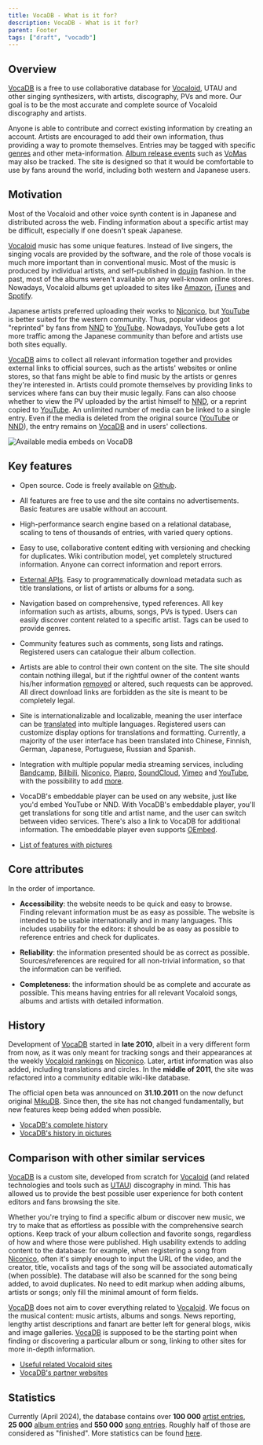---
title: VocaDB - What is it for?
description: VocaDB - What is it for?
parent: Footer
tags: ["draft", "vocadb"]
---


## Overview
[VocaDB](https://vocadb.net/) is a free to use collaborative database for [Vocaloid](https://en.wikipedia.org/wiki/Vocaloid), UTAU and other singing synthesizers, with artists, discography, PVs and more. Our goal is to be the most accurate and complete source of Vocaloid discography and artists.

Anyone is able to contribute and correct existing information by creating an account. Artists are encouraged to add their own information, thus providing a way to promote themselves. Entries may be tagged with specific [genres](https://vocadb.net/Tag) and other meta-information. [Album release events](https://vocadb.net/Search?searchType=ReleaseEvent) such as [VoMas](https://vocadb.net/Es/1/the-vocloid-mster) may also be tracked. The site is designed so that it would be comfortable to use by fans around the world, including both western and Japanese users.

## Motivation
Most of the Vocaloid and other voice synth content is in Japanese and distributed across the web. Finding information about a specific artist may be difficult, especially if one doesn't speak Japanese.

[Vocaloid](https://en.wikipedia.org/wiki/Vocaloid) music has some unique features. Instead of live singers, the singing vocals are provided by the  software, and the role of those vocals is much more important than in conventional music. Most of the music is produced by individual artists, and self-published in [doujin](https://en.wikipedia.org/wiki/Doujin) fashion. In the past, most of the albums weren't available on any well-known online stores. Nowadays, Vocaloid albums get uploaded to sites like [Amazon](https://www.amazon.com/), [iTunes](https://music.apple.com/us/browse) and [Spotify](https://open.spotify.com/).

Japanese artists preferred uploading their works to [Niconico](https://www.nicovideo.jp/), but [YouTube](https://www.youtube.com/) is better suited for the western community. Thus, popular videos got "reprinted" by fans from [NND](https://www.nicovideo.jp/) to [YouTube](https://www.youtube.com/). Nowadays, YouTube gets a lot more traffic among the Japanese community than before and artists use both sites equally.

[VocaDB](https://vocadb.net/) aims to collect all relevant information together and provides external links to official sources, such as the artists' websites or online stores, so that fans might be able to find music by the artists or genres they're interested in. Artists could promote themselves by providing links to services where fans can buy their music legally. Fans can also choose whether to view the PV uploaded by the artist himself to [NND](https://www.nicovideo.jp/), or a reprint copied to [YouTube](https://www.youtube.com/). An unlimited number of media can be linked to a single entry. Even if the media is deleted from the original source ([YouTube](https://www.youtube.com/) or [NND](https://www.nicovideo.jp/)), the entry remains on [VocaDB](https://vocadb.net/) and in users' collections. 

![Available media embeds on VocaDB](public/images/services.png)

## Key features
* Open source. Code is freely available on [Github](https://github.com/VocaDB/vocadb).
* All features are free to use and the site contains no advertisements. Basic features are usable without an account.
* High-performance search engine based on a relational database, scaling to tens of thousands of entries, with varied query options.
* Easy to use, collaborative content editing with versioning and checking for duplicates. Wiki contribution model, yet completely structured information. Anyone can correct information and report errors.
* [External APIs](/docs/documentation/vocadb-api-and-embeds).  Easy to programmatically download metadata such as title translations, or list of artists or albums for a song.
* Navigation based on comprehensive, typed references. All key information such as artists, albums, songs, PVs is typed. Users can easily discover content related to a specific artist. Tags can be used to provide genres.
* Community features such as comments, song lists and ratings. Registered users can catalogue their album collection.
* Artists are able to control their own content on the site. The site should contain nothing illegal, but if the rightful owner of the content wants his/her information [removed](/docs/other-guidelines/content-removal-guidelines) or altered, such requests can be approved. All direct download links are forbidden as the site is meant to be completely legal.
* Site is internationalizable and localizable, meaning the user interface can be [translated](/docs/documentation/translating-vocadb) into multiple languages. Registered users can customize display options for translations and formatting. Currently, a majority of the user interface has been translated into Chinese, Finnish, German, Japanese, Portuguese, Russian and Spanish.
* Integration with multiple popular media streaming services, including [Bandcamp](https://bandcamp.com/), [Bilibili](https://www.bilibili.com/), [Niconico](https://www.nicovideo.jp/), [Piapro](https://piapro.jp/), [SoundCloud](https://soundcloud.com/), [Vimeo](https://vimeo.com/) and [YouTube](https://www.youtube.com/), with the possibility to add [more](/docs/other-guidelines/supported-streaming-services).
* VocaDB's embeddable player can be used on any website, just like you'd embed YouTube or NND. With VocaDB's embeddable player, you'll get translations for song title and artist name,  and the user can switch between video services. There's also a link to VocaDB for additional information. The embeddable player even supports [OEmbed](https://en.wikipedia.org/wiki/OEmbed).

* [List of features with pictures](/docs/documentation/vocadb-features)

## Core attributes
In the order of importance.

- **Accessibility**: 
the website needs to be quick and easy to browse. Finding relevant information must be as easy as possible. The website is intended to be usable internationally and in many languages. This includes usability for the editors: it should be as easy as possible to reference entries and check for duplicates.

- **Reliability**: 
the information presented should be as correct as possible. Sources/references are required for all non-trivial information, so that the information can be verified.

- **Completeness**: 
the information should be as complete and accurate as possible. This means having entries for all relevant Vocaloid songs, albums and artists with detailed information.

## History
Development of [VocaDB](https://vocadb.net/) started in **late 2010**, albeit in a very different form from now, as it was only meant for tracking songs and their appearances at the weekly [Vocaloid rankings](https://vocadb.net/SongList/Featured?categoryName=VocaloidRanking) on [Niconico](https://www.nicovideo.jp/). Later, artist information was also added, including translations and circles. In the **middle of 2011**, the site was refactored into a community editable wiki-like database. 

The official open beta was announced on **31.10.2011** on the now defunct original [MikuDB](http://mikudb.moe/welcome-new-home-mikudb/). Since then, the site has not changed fundamentally, but new features keep being added when possible.

* [VocaDB's complete history](/docs/documentation/vocadbs-history)
* [VocaDB's history in pictures](/docs/documentation/vocadbs-history-in-pictures)

## Comparison with other similar services
[VocaDB](https://vocadb.net/) is a custom site, developed from scratch for [Vocaloid](https://en.wikipedia.org/wiki/Vocaloid) (and related technologies and tools such as [UTAU](https://en.wikipedia.org/wiki/Utau)) discography in mind. This has allowed us to provide the best possible user experience for both content editors and fans browsing the site. 

Whether you're trying to find a specific album or discover new music, we try to make that as effortless as possible with the comprehensive search options. Keep track of your album collection and favorite songs, regardless of how and where those were published. High usability extends to adding content to the database: for example, when registering a song from [Niconico](https://www.nicovideo.jp/), often it's simply enough to input the URL of the video, and the creator, title, vocalists and tags of the song will be associated automatically (when possible). The database will also be scanned for the song being added, to avoid duplicates. No need to edit markup when adding albums, artists or songs; only fill the minimal amount of form fields.

[VocaDB](https://vocadb.net/) does not aim to cover everything related to [Vocaloid](https://en.wikipedia.org/wiki/Vocaloid). We focus on the musical content: music artists, albums and songs. News reporting, lengthy artist descriptions and fanart are better left for general blogs, wikis and image galleries. [VocaDB](https://vocadb.net/) is supposed to be the starting point when finding or discovering a particular album or song, linking to other sites for more in-depth information.

* [Useful related Vocaloid sites](/docs/other/useful-related-informational-sites)
* [VocaDB's partner websites](/docs/documentation/vocadb-partner-websites)

## Statistics
Currently (April 2024), the database contains over **100 000** [artist entries](https://vocadb.net/Search?searchType=Artist), **25 000** [album entries](https://vocadb.net/Search?searchType=Album) and **550 000** [song entries](https://vocadb.net/Search?searchType=Song). Roughly half of those are considered as "finished". More statistics can be found [here](https://vocadb.net/stats).